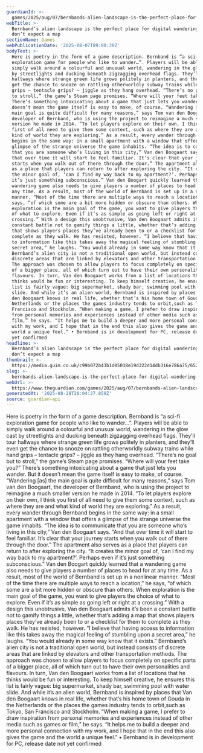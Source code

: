 ```yaml
---
guardianId: >-
  games/2025/aug/07/bernbands-alien-landscape-is-the-perfect-place-for-digital-wandering-just-dont-expect-a-map
webTitle: >-
  Bernband’s alien landscape is the perfect place for digital wandering – just
  don’t expect a map 
sectionName: Games
webPublicationDate: '2025-08-07T09:00:30Z'
bodyText: >-
  Here is poetry in the form of a game description. Bernband is “a sci-fi
  exploration game for people who like to wander…”. Players will be able to
  simply walk around a colourful and unusual world, wandering in the glow cast
  by streetlights and ducking beneath zigzagging overhead flags. They’ll tour
  hallways where strange green life grows politely in planters, and they’ll even
  get the chance to snooze on rattling otherworldly subway trains while hand
  grips – tentacle grips? – jiggle as they hang overhead. “There’s no goal but
  to stroll,” the game’s Steam page promises. “Where will your feet take you?”
  There’s something intoxicating about a game that just lets you wander. But it
  doesn’t mean the game itself is easy to make, of course. “Wandering [as] the
  main goal is quite difficult for many reasons,” says Tom van den Boogaart, the
  developer of Bernband, who is using the project to reimagine a much smaller
  version he made in 2014. “To let players explore on their own, I think you
  first of all need to give them some context, such as where they are and what
  kind of world they are exploring.” As a result, every wander through Bernband
  begins in the same way: in a small apartment with a window that offers a
  glimpse of the strange universe the game inhabits. “The idea is to communicate
  that you are someone who’s living in this city,” Van den Boogaart says. “And
  that over time it will start to feel familiar. It’s clear that your journey
  starts when you walk out of there through the door.” The apartment also serves
  as a place that players can return to after exploring the city. “It creates
  the minor goal of, ‘can I find my way back to my apartment?’. Perhaps even if
  it’s just something subconscious.” Van den Boogart quickly learned that a
  wandering game also needs to give players a number of places to head for at
  any time. As a result, most of the world of Bernband is set up in a nonlinear
  manner. “Most of the time there are multiple ways to reach a location,” he
  says, “of which some are a bit more hidden or obscure than others. When
  exploration is the main goal of the game, you want to give players the choice
  of what to explore. Even if it’s as simple as going left or right at a
  crossing.” With a design this unobtrusive, Van den Boogaart admits it’s been a
  constant battle not to gamify things a little, whether that’s adding a map
  that shows players places they’ve already been to or a checklist for them to
  complete as they walk. He has resisted, however. “I believe that having access
  to information like this takes away the magical feeling of stumbling upon a
  secret area,” he laughs. “You would already in some way know that it exists.”
  Bernband’s alien city is not a traditional open world, but instead consists of
  discrete areas that are linked by elevators and other transportation methods.
  The approach was chosen to allow players to focus completely on specific parts
  of a bigger place, all of which turn out to have their own personalities and
  flavours. In turn, Van den Boogaart works from a list of locations that he
  thinks would be fun or interesting. To keep himself creative, he ensures this
  list is fairly vague: big supermarket, shady bar, swimming pool with water
  slide. And while it’s an alien world, Bernband is inspired by places that Van
  den Boogaart knows in real life, whether that’s his home town of Gouda in the
  Netherlands or the places the games industry tends to orbit,such as Tokyo, San
  Francisco and Stockholm. “When making a game, I prefer to draw inspiration
  from personal memories and experiences instead of other media such as games or
  film,” he says. “It helps me to build a deeper and more personal connection
  with my work, and I hope that in the end this also gives the game and the
  world a unique feel.” • Bernband is in development for PC, release date not
  yet confirmed
headline: >-
  Bernband’s alien landscape is the perfect place for digital wandering – just
  don’t expect a map 
thumbnail: >-
  https://media.guim.co.uk/c99b072b43b1d05038e19d322d14db316e786a75/652_0_2700_2160/500.jpg
slug: >-
  bernbands-alien-landscape-is-the-perfect-place-for-digital-wandering-just-dont-expect-a-map
webUrl: >-
  https://www.theguardian.com/games/2025/aug/07/bernbands-alien-landscape-is-the-perfect-place-for-digital-wandering-just-dont-expect-a-map
generatedAt: '2025-08-28T20:04:27.859Z'
source: guardian-api
---
```

Here is poetry in the form of a game description. Bernband is “a sci-fi exploration game for people who like to wander…”. Players will be able to simply walk around a colourful and unusual world, wandering in the glow cast by streetlights and ducking beneath zigzagging overhead flags. They’ll tour hallways where strange green life grows politely in planters, and they’ll even get the chance to snooze on rattling otherworldly subway trains while hand grips – tentacle grips? – jiggle as they hang overhead. “There’s no goal but to stroll,” the game’s Steam page promises. “Where will your feet take you?” There’s something intoxicating about a game that just lets you wander. But it doesn’t mean the game itself is easy to make, of course. “Wandering [as] the main goal is quite difficult for many reasons,” says Tom van den Boogaart, the developer of Bernband, who is using the project to reimagine a much smaller version he made in 2014. “To let players explore on their own, I think you first of all need to give them some context, such as where they are and what kind of world they are exploring.” As a result, every wander through Bernband begins in the same way: in a small apartment with a window that offers a glimpse of the strange universe the game inhabits. “The idea is to communicate that you are someone who’s living in this city,” Van den Boogaart says. “And that over time it will start to feel familiar. It’s clear that your journey starts when you walk out of there through the door.” The apartment also serves as a place that players can return to after exploring the city. “It creates the minor goal of, ‘can I find my way back to my apartment?’. Perhaps even if it’s just something subconscious.” Van den Boogart quickly learned that a wandering game also needs to give players a number of places to head for at any time. As a result, most of the world of Bernband is set up in a nonlinear manner. “Most of the time there are multiple ways to reach a location,” he says, “of which some are a bit more hidden or obscure than others. When exploration is the main goal of the game, you want to give players the choice of what to explore. Even if it’s as simple as going left or right at a crossing.” With a design this unobtrusive, Van den Boogaart admits it’s been a constant battle not to gamify things a little, whether that’s adding a map that shows players places they’ve already been to or a checklist for them to complete as they walk. He has resisted, however. “I believe that having access to information like this takes away the magical feeling of stumbling upon a secret area,” he laughs. “You would already in some way know that it exists.” Bernband’s alien city is not a traditional open world, but instead consists of discrete areas that are linked by elevators and other transportation methods. The approach was chosen to allow players to focus completely on specific parts of a bigger place, all of which turn out to have their own personalities and flavours. In turn, Van den Boogaart works from a list of locations that he thinks would be fun or interesting. To keep himself creative, he ensures this list is fairly vague: big supermarket, shady bar, swimming pool with water slide. And while it’s an alien world, Bernband is inspired by places that Van den Boogaart knows in real life, whether that’s his home town of Gouda in the Netherlands or the places the games industry tends to orbit,such as Tokyo, San Francisco and Stockholm. “When making a game, I prefer to draw inspiration from personal memories and experiences instead of other media such as games or film,” he says. “It helps me to build a deeper and more personal connection with my work, and I hope that in the end this also gives the game and the world a unique feel.” • Bernband is in development for PC, release date not yet confirmed
